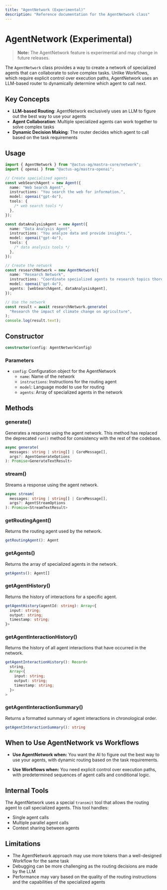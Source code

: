 ```yaml
---
title: "AgentNetwork (Experimental)"
description: "Reference documentation for the AgentNetwork class"
---
```


# AgentNetwork (Experimental)

> **Note:** The AgentNetwork feature is experimental and may change in future releases.

The `AgentNetwork` class provides a way to create a network of specialized agents that can collaborate to solve complex tasks. Unlike Workflows, which require explicit control over execution paths, AgentNetwork uses an LLM-based router to dynamically determine which agent to call next.

## Key Concepts

- **LLM-based Routing**: AgentNetwork exclusively uses an LLM to figure out the best way to use your agents
- **Agent Collaboration**: Multiple specialized agents can work together to solve complex tasks
- **Dynamic Decision Making**: The router decides which agent to call based on the task requirements

## Usage

```typescript
import { AgentNetwork } from "@actus-ag/mastra-core/network";
import { openai } from "@actus-ag/mastra-openai";

// Create specialized agents
const webSearchAgent = new Agent({
  name: "Web Search Agent",
  instructions: "You search the web for information.",
  model: openai("gpt-4o"),
  tools: {
    /* web search tools */
  },
});

const dataAnalysisAgent = new Agent({
  name: "Data Analysis Agent",
  instructions: "You analyze data and provide insights.",
  model: openai("gpt-4o"),
  tools: {
    /* data analysis tools */
  },
});

// Create the network
const researchNetwork = new AgentNetwork({
  name: "Research Network",
  instructions: "Coordinate specialized agents to research topics thoroughly.",
  model: openai("gpt-4o"),
  agents: [webSearchAgent, dataAnalysisAgent],
});

// Use the network
const result = await researchNetwork.generate(
  "Research the impact of climate change on agriculture",
);
console.log(result.text);
```

## Constructor

```typescript
constructor(config: AgentNetworkConfig)
```

### Parameters

- `config`: Configuration object for the AgentNetwork
  - `name`: Name of the network
  - `instructions`: Instructions for the routing agent
  - `model`: Language model to use for routing
  - `agents`: Array of specialized agents in the network

## Methods

### generate()

Generates a response using the agent network. This method has replaced the deprecated `run()` method for consistency with the rest of the codebase.

```typescript
async generate(
  messages: string | string[] | CoreMessage[],
  args?: AgentGenerateOptions
): Promise<GenerateTextResult>
```

### stream()

Streams a response using the agent network.

```typescript
async stream(
  messages: string | string[] | CoreMessage[],
  args?: AgentStreamOptions
): Promise<StreamTextResult>
```

### getRoutingAgent()

Returns the routing agent used by the network.

```typescript
getRoutingAgent(): Agent
```

### getAgents()

Returns the array of specialized agents in the network.

```typescript
getAgents(): Agent[]
```

### getAgentHistory()

Returns the history of interactions for a specific agent.

```typescript
getAgentHistory(agentId: string): Array<{
  input: string;
  output: string;
  timestamp: string;
}>
```

### getAgentInteractionHistory()

Returns the history of all agent interactions that have occurred in the network.

```typescript
getAgentInteractionHistory(): Record<
  string,
  Array<{
    input: string;
    output: string;
    timestamp: string;
  }>
>
```

### getAgentInteractionSummary()

Returns a formatted summary of agent interactions in chronological order.

```typescript
getAgentInteractionSummary(): string
```

## When to Use AgentNetwork vs Workflows

- **Use AgentNetwork when:** You want the AI to figure out the best way to use your agents, with dynamic routing based on the task requirements.

- **Use Workflows when:** You need explicit control over execution paths, with predetermined sequences of agent calls and conditional logic.

## Internal Tools

The AgentNetwork uses a special `transmit` tool that allows the routing agent to call specialized agents. This tool handles:

- Single agent calls
- Multiple parallel agent calls
- Context sharing between agents

## Limitations

- The AgentNetwork approach may use more tokens than a well-designed Workflow for the same task
- Debugging can be more challenging as the routing decisions are made by the LLM
- Performance may vary based on the quality of the routing instructions and the capabilities of the specialized agents
